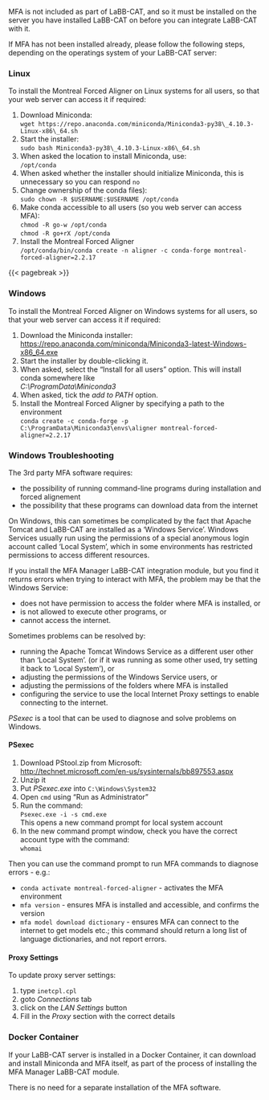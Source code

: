 MFA is not included as part of LaBB-CAT, and so it must be installed on the server you have installed LaBB-CAT on before you can integrate LaBB-CAT with it.

If MFA has not been installed already, please follow the following
steps, depending on the operatings system of your LaBB-CAT server:

:::{.callout-note collapse=true}
### Linux

To install the Montreal Forced Aligner on Linux systems for all users,
so that your web server can access it if required:

1.  Download Miniconda:\
    `wget https://repo.anaconda.com/miniconda/Miniconda3-py38\_4.10.3-Linux-x86\_64.sh`
2.  Start the installer:\
    `sudo bash Miniconda3-py38\_4.10.3-Linux-x86\_64.sh`
3.  When asked the location to install Miniconda, use:\
    `/opt/conda`
4.  When asked whether the installer should initialize Miniconda, this
    is unnecessary so you can respond `no`
5.  Change ownership of the conda files):\
    `sudo chown -R $USERNAME:$USERNAME /opt/conda`
6.  Make conda accessible to all users (so you web server can access
    MFA):\
    `chmod -R go-w /opt/conda`\
    `chmod -R go+rX /opt/conda`
7.  Install the Montreal Forced Aligner\
    `/opt/conda/bin/conda create -n aligner -c conda-forge montreal-forced-aligner=2.2.17`
:::

{{< pagebreak >}}

:::{.callout-note collapse=true}
### Windows

To install the Montreal Forced Aligner on Windows systems for all users,
so that your web server can access it if required:

1.  Download the Miniconda installer:   \
    <https://repo.anaconda.com/miniconda/Miniconda3-latest-Windows-x86_64.exe>
2.  Start the installer by double-clicking it.
3.  When asked, select the "Install for all users" option. This will
    install conda somewhere like\
    *C:\\ProgramData\\Miniconda3*
4.  When asked, tick the *add to PATH* option.
5.  Install the Montreal Forced Aligner by specifying a path to the
    environment\
    `conda create -c conda-forge -p C:\ProgramData\Miniconda3\envs\aligner montreal-forced-aligner=2.2.17`

:::

:::{.callout-warning collapse=true}
### Windows Troubleshooting

The 3rd party MFA software requires:

- the possibility of running command-line programs during installation and forced alignement
- the possibility that these programs can download data from the internet

On Windows, this can sometimes be complicated by the fact that Apache Tomcat and LaBB-CAT are installed as a 'Windows Service'. Windows Services usually run using the permissions of a special anonymous login account called 'Local System', which in some environments has restricted permissions to access different resources.

If you install the MFA Manager LaBB-CAT integration module, but you find it returns errors when trying to interact with MFA, the problem may be that the Windows Service:

- does not have permission to access the folder where MFA is installed, or
- is not allowed to execute other programs, or
- cannot access the internet.

Sometimes problems can be resolved by:

- running the Apache Tomcat Windows Service as a different user other than 'Local System'. 
  (or if it was running as some other used, try setting it back to 'Local System'), or
- adjusting the permissions of the Windows Service users, or
- adjusting the permissions of the folders where MFA is installed
- configuring the service to use the local Internet Proxy settings to enable connecting to the internet.

*PSexec* is a tool that can be used to diagnose and solve problems on Windows.

#### PSexec

1. Download PStool.zip from Microsoft:  
   <http://technet.microsoft.com/en-us/sysinternals/bb897553.aspx>
1. Unzip it
1. Put *PSexec.exe* into `C:\Windows\System32`
1. Open `cmd` using "Run as Administrator"
1. Run the command:  
   `Psexec.exe -i -s cmd.exe`  
   This opens a new command prompt for local system account
1. In the new command prompt window, check you have the correct account type with the command:  
   `whomai`

Then you can use the command prompt to run MFA commands to diagnose errors - e.g.:

- `conda activate montreal-forced-aligner` - activates the MFA environment
- `mfa version` - ensures MFA is installed and accessible, and confirms the version
- `mfa model download dictionary` - ensures MFA can connect to the internet to get models etc.; this command should return a long list of language dictionaries, and not report errors.

#### Proxy Settings

To update proxy server settings:

1. type `inetcpl.cpl`
1. goto *Connections* tab
1. click on the *LAN Settings* button
1. Fill in the *Proxy* section with the correct details

:::

:::{.callout-note collapse=true}
### Docker Container

If your LaBB-CAT server is installed in a Docker Container, it can download and install Miniconda and MFA itself, as part of the process of installing the MFA Manager LaBB-CAT module. 

There is no need for a separate installation of the MFA software.

:::
